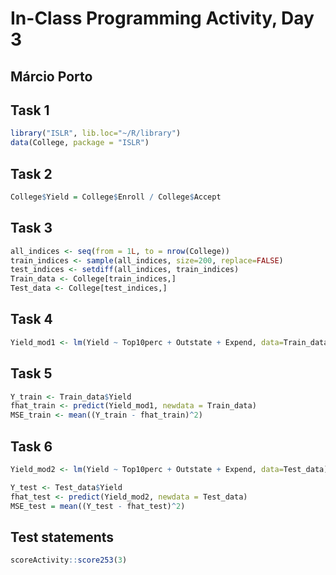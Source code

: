 # In-Class Programming Activity, Day 3

## Márcio Porto

## Task 1

```r
library("ISLR", lib.loc="~/R/library")
data(College, package = "ISLR")
```

## Task 2

```r
College$Yield = College$Enroll / College$Accept
```

## Task 3

```r
all_indices <- seq(from = 1L, to = nrow(College))
train_indices <- sample(all_indices, size=200, replace=FALSE)
test_indices <- setdiff(all_indices, train_indices)
Train_data <- College[train_indices,]
Test_data <- College[test_indices,]
```

## Task 4

```r
Yield_mod1 <- lm(Yield ~ Top10perc + Outstate + Expend, data=Train_data)
```

## Task 5

```r
Y_train <- Train_data$Yield
fhat_train <- predict(Yield_mod1, newdata = Train_data)
MSE_train <- mean((Y_train - fhat_train)^2)
```

## Task 6

```r
Yield_mod2 <- lm(Yield ~ Top10perc + Outstate + Expend, data=Test_data)

Y_test <- Test_data$Yield
fhat_test <- predict(Yield_mod2, newdata = Test_data)
MSE_test = mean((Y_test - fhat_test)^2)
```

## Test statements

```r
scoreActivity::score253(3)
```







